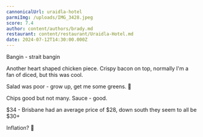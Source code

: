```yaml
---
cannonicalUrl: uraidla-hotel
parmiImg: /uploads/IMG_3428.jpeg
score: 7.4
author: content/authors/brady.md
restaurant: content/restaurant/Uraidla-Hotel.md
date: 2024-07-12T14:30:00.000Z
---
```


Bangin - strait bangin

Another heart shaped chicken piece. Crispy bacon on top, normally I'm a fan of diced, but this was cool.

Salad was poor - grow up, get me some greens. 🌱

Chips good but not many. Sauce - good.

$34 - Brisbane had an average price of $28, down south they seem to all be $30+

Inflation? 🤔
